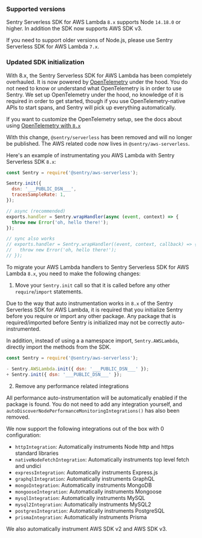 ### Supported versions

Sentry Serverless SDK for AWS Lambda `8.x` supports Node `14.18.0` or higher. In addition the SDK now supports AWS SDK v3.

If you need to support older versions of Node.js, please use Sentry Serverless SDK for AWS Lambda `7.x`.

### Updated SDK initialization

With 8.x, the Sentry Serverless SDK for AWS Lambda has been completely overhauled. It is now powered by [OpenTelemetry](https://opentelemetry.io/) under the hood. You do not need to know or understand what OpenTelemetry is in order to use Sentry. We set up OpenTelemetry under the hood, no knowledge of it is required in order to get started, though if you use OpenTelemetry-native APIs to start spans, and Sentry will pick up everything automatically.

If you want to customize the OpenTelemetry setup, see the docs about using [OpenTelemetry with `8.x`](./v8-opentelemetry)

With this change, `@sentry/serverless` has been removed and will no longer be published. The AWS related code now lives in `@sentry/aws-serverless`.

Here's an example of instrumentating you AWS Lambda with Sentry Serverless SDK `8.x`:

```JavaScript
const Sentry = require('@sentry/aws-serverless');

Sentry.init({
  dsn: '___PUBLIC_DSN___',
  tracesSampleRate: 1,
});

// async (recommended)
exports.handler = Sentry.wrapHandler(async (event, context) => {
  throw new Error('oh, hello there!');
});

// sync also works
// exports.handler = Sentry.wrapHandler((event, context, callback) => {
//   throw new Error('oh, hello there!');
// });
```

To migrate your AWS Lambda handlers to Sentry Serverless SDK for AWS Lambda `8.x`, you need to make the following changes:

1. Move your `Sentry.init` call so that it is called before any other `require`/`import` statements.

Due to the way that auto instrumentation works in `8.x` of the Sentry Serverless SDK for AWS Lambda, it is required that you initialize Sentry before you require or import any other package. Any package that is required/imported before Sentry is initialized may not be correctly auto-instrumented.

In addition, instead of using a a namespace import, `Sentry.AWSLambda`, directly import the methods from the SDK.

```JavaScript diff
const Sentry = require('@sentry/aws-serverless');

- Sentry.AWSLambda.init({ dsn: '___PUBLIC_DSN___' });
+ Sentry.init({ dsn: '___PUBLIC_DSN___' });
```

2. Remove any performance related integrations

All performance auto-instrumentation will be automatically enabled if the package is found. You do not need to add any integration yourself, and `autoDiscoverNodePerformanceMonitoringIntegrations()` has also been removed.

We now support the following integrations out of the box with 0 configuration:

- `httpIntegration`: Automatically instruments Node http and https standard libraries
- `nativeNodeFetchIntegration`: Automatically instruments top level fetch and undici
- `expressIntegration`: Automatically instruments Express.js
- `graphqlIntegration`: Automatically instruments GraphQL
- `mongoIntegration`: Automatically instruments MongoDB
- `mongooseIntegration`: Automatically instruments Mongoose
- `mysqlIntegration`: Automatically instruments MySQL
- `mysql2Integration`: Automatically instruments MySQL2
- `postgresIntegration`: Automatically instruments PostgreSQL
- `prismaIntegration`: Automatically instruments Prisma

We also automatically instrument AWS SDK v2 and AWS SDK v3.
